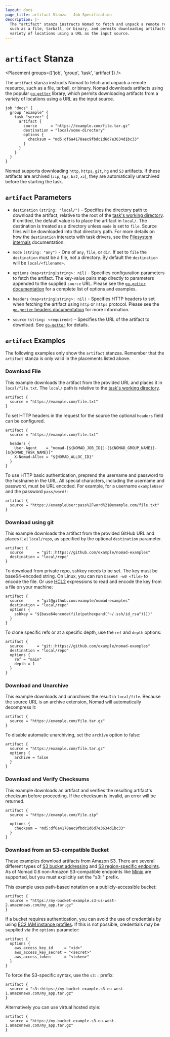 ```yaml
---
layout: docs
page_title: artifact Stanza - Job Specification
description: |-
  The "artifact" stanza instructs Nomad to fetch and unpack a remote resource,
  such as a file, tarball, or binary, and permits downloading artifacts from a
  variety of locations using a URL as the input source.
---
```


# `artifact` Stanza

<Placement groups={['job', 'group', 'task', 'artifact']} />

The `artifact` stanza instructs Nomad to fetch and unpack a remote resource,
such as a file, tarball, or binary. Nomad downloads artifacts using the popular
[`go-getter`][go-getter] library, which permits downloading artifacts from a
variety of locations using a URL as the input source.

```hcl
job "docs" {
  group "example" {
    task "server" {
      artifact {
        source      = "https://example.com/file.tar.gz"
        destination = "local/some-directory"
        options {
          checksum = "md5:df6a4178aec9fbdc1d6d7e3634d1bc33"
        }
      }
    }
  }
}
```

Nomad supports downloading `http`, `https`, `git`, `hg` and `S3` artifacts. If
these artifacts are archived (`zip`, `tgz`, `bz2`, `xz`), they are
automatically unarchived before the starting the task.

## `artifact` Parameters

- `destination` `(string: "local/")` - Specifies the directory path to
  download the artifact, relative to the root of the [task's working
  directory]. If omitted, the default value is to place the artifact in
  `local/`. The destination is treated as a directory unless `mode` is set to
  `file`. Source files will be downloaded into that directory path. For more
  details on how the `destination` interacts with task drivers, see the
  [Filesystem internals] documentation.

- `mode` `(string: "any")` - One of `any`, `file`, or `dir`. If set to `file`
  the `destination` must be a file, not a directory. By default the
  `destination` will be `local/<filename>`.

- `options` `(map<string|string>: nil)` - Specifies configuration parameters to
  fetch the artifact. The key-value pairs map directly to parameters appended to
  the supplied `source` URL. Please see the [`go-getter`
  documentation][go-getter] for a complete list of options and examples.

- `headers` `(map<string|string>: nil)` - Specifies HTTP headers to set when
  fetching the artifact using `http` or `https` protocol. Please see the
  [`go-getter` headers documentation][go-getter-headers] for more information.

- `source` `(string: <required>)` - Specifies the URL of the artifact to download.
  See [`go-getter`][go-getter] for details.

## `artifact` Examples

The following examples only show the `artifact` stanzas. Remember that the
`artifact` stanza is only valid in the placements listed above.

### Download File

This example downloads the artifact from the provided URL and places it in
`local/file.txt`. The `local/` path is relative to the [task's working
directory].

```hcl
artifact {
  source = "https://example.com/file.txt"
}
```

To set HTTP headers in the request for the source the optional `headers` field
can be configured.

```hcl
artifact {
  source = "https://example.com/file.txt"

  headers {
    User-Agent    = "nomad-[${NOMAD_JOB_ID}]-[${NOMAD_GROUP_NAME}]-[${NOMAD_TASK_NAME}]"
    X-Nomad-Alloc = "${NOMAD_ALLOC_ID}"
  }
}
```

To use HTTP basic authentication, preprend the username and password to the
hostname in the URL. All special characters, including the username and
password, must be URL encoded. For example, for a username `exampleUser` and
the password `pass/word!`:

```hcl
artifact {
  source = "https://exampleUser:pass%2Fword%21@example.com/file.txt"
}
```

### Download using git

This example downloads the artifact from the provided GitHub URL and places it at
`local/repo`, as specified by the optional `destination` parameter.

```hcl
artifact {
  source      = "git::https://github.com/example/nomad-examples"
  destination = "local/repo"
}
```

To download from private repo, sshkey needs to be set. The key must be
base64-encoded string. On Linux, you can run `base64 -w0 <file>` to encode the
file. Or use [HCL2](https://www.nomadproject.io/docs/job-specification/hcl2)
expressions to read and encode the key from a file on your machine:

```hcl
artifact {
  source      = "git@github.com:example/nomad-examples"
  destination = "local/repo"
  options {
    sshkey = "${base64encode(file(pathexpand("~/.ssh/id_rsa")))}"
  }
}
```

To clone specific refs or at a specific depth, use the `ref` and `depth`
options:

```hcl
artifact {
  source      = "git::https://github.com/example/nomad-examples"
  destination = "local/repo"
  options {
    ref = "main"
    depth = 1
  }
}
```

### Download and Unarchive

This example downloads and unarchives the result in `local/file`. Because the
source URL is an archive extension, Nomad will automatically decompress it:

```hcl
artifact {
  source = "https://example.com/file.tar.gz"
}
```

To disable automatic unarchiving, set the `archive` option to false:

```hcl
artifact {
  source = "https://example.com/file.tar.gz"
  options {
    archive = false
  }
}
```

### Download and Verify Checksums

This example downloads an artifact and verifies the resulting artifact's
checksum before proceeding. If the checksum is invalid, an error will be
returned.

```hcl
artifact {
  source = "https://example.com/file.zip"

  options {
    checksum = "md5:df6a4178aec9fbdc1d6d7e3634d1bc33"
  }
}
```

### Download from an S3-compatible Bucket

These examples download artifacts from Amazon S3. There are several different
types of [S3 bucket addressing][s3-bucket-addr] and [S3 region-specific
endpoints][s3-region-endpoints]. As of Nomad 0.6 non-Amazon S3-compatible
endpoints like [Minio] are supported, but you must explicitly set the "s3::"
prefix.

This example uses path-based notation on a publicly-accessible bucket:

```hcl
artifact {
  source = "https://my-bucket-example.s3-us-west-2.amazonaws.com/my_app.tar.gz"
}
```

If a bucket requires authentication, you can avoid the use of credentials by
using [EC2 IAM instance profiles][iam-instance-profiles]. If this is not possible,
credentials may be supplied via the `options` parameter:

```hcl
artifact {
  options {
    aws_access_key_id     = "<id>"
    aws_access_key_secret = "<secret>"
    aws_access_token      = "<token>"
  }
}
```

To force the S3-specific syntax, use the `s3::` prefix:

```hcl
artifact {
  source = "s3::https://my-bucket-example.s3-eu-west-1.amazonaws.com/my_app.tar.gz"
}
```

Alternatively you can use virtual hosted style:

```hcl
artifact {
  source = "https://my-bucket-example.s3-eu-west-1.amazonaws.com/my_app.tar.gz"
}
```

[go-getter]: https://github.com/hashicorp/go-getter 'HashiCorp go-getter Library'
[go-getter-headers]: https://github.com/hashicorp/go-getter#headers 'HashiCorp go-getter Headers'
[minio]: https://www.minio.io/
[s3-bucket-addr]: http://docs.aws.amazon.com/AmazonS3/latest/dev/UsingBucket.html#access-bucket-intro 'Amazon S3 Bucket Addressing'
[s3-region-endpoints]: http://docs.aws.amazon.com/general/latest/gr/rande.html#s3_region 'Amazon S3 Region Endpoints'
[iam-instance-profiles]: https://docs.aws.amazon.com/IAM/latest/UserGuide/id_roles_use_switch-role-ec2_instance-profiles.html 'EC2 IAM instance profiles'
[task's working directory]: /docs/runtime/environment#task-directories 'Task Directories'
[filesystem internals]: /docs/internals/filesystem#templates-artifacts-and-dispatch-payloads
